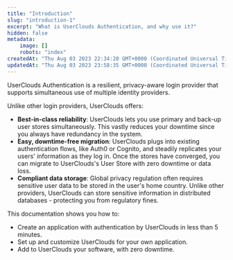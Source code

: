```yaml
---
title: "Introduction"
slug: "introduction-1"
excerpt: "What is UserClouds Authentication, and why use it?"
hidden: false
metadata:
    image: []
    robots: "index"
createdAt: "Thu Aug 03 2023 22:34:20 GMT+0000 (Coordinated Universal Time)"
updatedAt: "Thu Aug 03 2023 23:58:35 GMT+0000 (Coordinated Universal Time)"
---
```


UserClouds Authentication is a resilient, privacy-aware login provider that supports simultaneous use of multiple identity providers.

Unlike other login providers, UserClouds offers:

- **Best-in-class reliability**: UserClouds lets you use primary and back-up user stores simultaneously. This vastly reduces your downtime since you always have redundancy in the system.
- **Easy, downtime-free migration**: UserClouds plugs into existing authentication flows, like Auth0 or Cognito, and steadily replicates your users' information as they log in. Once the stores have converged, you can migrate to UserClouds's User Store with zero downtime or data loss.
- **Compliant data storage**: Global privacy regulation often requires sensitive user data to be stored in the user's home country. Unlike other providers, UserClouds can store sensitive information in distributed databases - protecting you from regulatory fines.

This documentation shows you how to:

- Create an application with authentication by UserClouds in less than 5 minutes.
- Set up and customize UserClouds for your own application.
- Add to UserClouds your software, with zero downtime.
